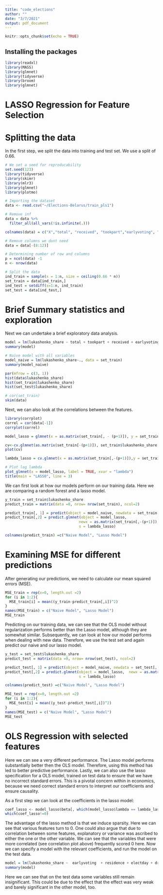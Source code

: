 ```yaml
---
title: "code_elections"
author: ""
date: "3/7/2021"
output: pdf_document
---
```


```r
knitr::opts_chunk$set(echo = TRUE)
```

## Installing the packages 


```r
library(readxl)
library(MASS)
library(glmnet)
library(tidyverse)
library(broom)
library(glmnet)
```


# LASSO Regression for Feature Selection

# Splitting the data 

In the first step, we split the data into training and test set. 
We use a split of 0.66.

```r
# We set a seed for reproducability
set.seed(123)
library(tidyverse)
library(skimr)
library(mlr3)
library(glmnet)
library(plotmo)

# Importing the dataset
data <- read.csv("~/Elections-Belarus/train_pls1")

# Remove inf
data = data %>% 
  filter_all(all_vars(!is.infinite(.)))

colnames(data) = c("X","total", "received", "tookpart","earlyvoting", "residence", "electday", "dmitriev", "kano", "lukashenko","tik","cher", "dropped","against_all", "held_on", "invalid","commission","spoiled","unused","lat","long","doc","army","educ", "science","profunion","econ","lukashenko_share")

# Remove columns we dont need 
data = data[-(8:12)]

# Determining number of row and columns
p = ncol(data) -1
n <- nrow(data)

# Split the data
ind_train = sample(x = 1:n, size = ceiling(0.66 * n))
set_train = data[ind_train,]
ind_test = setdiff(x=1:n, ind_train)
set_test = data[ind_test,] 
```

# Brief Summary statistics and exploration

Next we can undertake a brief exploratory data analysis. 


```r
model = lm(lukashenko_share ~ total + tookpart + received + earlyvoting + residence + electday + against_all + held_on + invalid + commission + spoiled + unused + profunion + science + army + educ + lat + long, data = data)
summary(model)

# Naive model with all variables 
model_naive = lm(lukashenko_share~., data = set_train)
summary(model_naive)

par(mfrow = c(3, 1))
hist(data$lukashenko_share) 
hist(set_train$lukashenko_share)
hist(set_test$lukashenko_share)

# cor(set_train)
skim(data)
```

Next, we can also look at the correlations between the features. 


```r
library(corrplot)
correl = cor(data[-1])
corrplot(correl)
```


```r
model_lasso = glmnet(x = as.matrix(set_train[, - (p+1)]), y = set_train$lukashenko_share, alpha =1)

cv<-cv.glmnet(as.matrix(set_train[-(p+1)]), set_train$lukashenko_share, nfolds = 300) 
plot(cv)

lambda_lasso = cv.glmnet(x = as.matrix(set_train[,-(p+1)]),y = set_train$lukashenko_share, alpha =1)$lambda.min

# Plot log lambda
plot_glmnet(x = model_lasso, label = TRUE, xvar = "lambda")
title(main = "LASSO", line = 3)
```

We can first look at how our models perform on our training data.
Here we are comparing a random forest and a lasso model. 

```r
y_train = set_train$lukashenko_share
predict_train = matrix(data =0, nrow= nrow(set_train), ncol=2)

predict_train[, 1] = predict(object = model_naive, newdata = set_train[, -(p + 1)])
predict_train[,2] = predict.glmnet(object = model_lasso, 
                                  newx = as.matrix(set_train[,-(p+1)]),
                                  s = lambda_lasso)

colnames(predict_train) =c("Naive Model", "Lasso Model")
```

# Examining MSE for different predictions 

After generating our predictions, we need to calculate our mean squared errors (MSE).

```r
MSE_train = rep(x=0, length.out =2) 
for (i in 1:2){
  MSE_train[i] = mean((y_train-predict_train[,i])^2)
}
names(MSE_train) = c("Naive Model", "Lasso Model")
MSE_train
```


Predicting on our training data, we can see that the OLS model without regularization performs better than the Lasso model, although they are somewhat similar. 
Subsequently, we can look at how our model performs when dealing with new data. 
Therefore, we use the test set and again predict our naive and our lasso model.

```r
y_test = set_test$lukashenko_share
predict_test = matrix(data =0, nrow= nrow(set_test), ncol=2)

predict_test[, 1] = predict(object = model_naive, newdata = set_test[, -(p + 1)])
predict_test[,2] = predict.glmnet(object = model_lasso,  newx = as.matrix(set_test[,-(p+1)]),
                                  s = lambda_lasso)

colnames(predict_test) =c("Naive Model", "Lasso Model")

MSE_test = rep(x=0, length.out =2) 
for (i in 1:2){
  MSE_test[i] = mean((y_test-predict_test[,i])^2)
}
names(MSE_test) = c("Naive Model", "Lasso Model")
MSE_test
```

# OLS Regression with selected features

Here we can see a very different performance. 
The Lasso model performs substantially better then the OLS model.
Therefore, using this method has led to better predictive performance. 
Lastly, we can also use the lasso specification for a OLS model, trained on test data to ensure that we have no incorrect standard errors.
This is a pivotal concern within in economics, because we need correct standard errors to interpret our coefficients and ensure causality. 

As a first step we can look at the coefficients in the lasso model:

```r
coef_lasso <- model_lasso$beta[, which(model_lasso$lambda == lambda_lasso)]
which(coef_lasso!=0)
```

The advantage of the lasso method is that we induce sparsity.
Here we can see that various features turn to 0.
One could also argue that due to correlation between some features, explanatory or variance was ascribed to either the one or the other variable. 
We can see that the variables that were more correlated (see correlation plot above) frequently scored 0 here. 
Now we can specify a model with the relevant coefficients, and run the model on the test data. 

```r
model = lm(lukashenko_share ~  earlyvoting  + residence + electday + dropped + against_all + commission + spoiled +  long + army + educ + science + profunion + econ, data = set_test)
summary(model)
```
Here we can see that on the test data some variables still remain insignificant. 
This could be due to the effect that the effect was very weak and barely significant in the other model, too.
